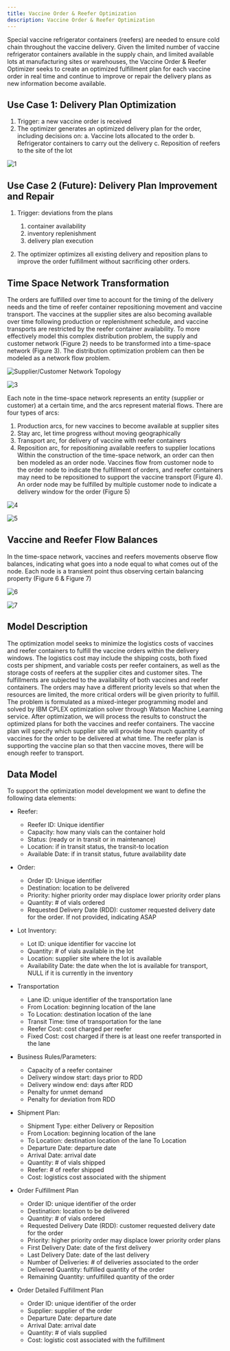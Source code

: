 ```yaml
---
title: Vaccine Order & Reefer Optimization 
description: Vaccine Order & Reefer Optimization 
---
```



Special vaccine refrigerator containers (reefers) are needed to ensure cold chain throughout the vaccine delivery. Given the limited number of vaccine refrigerator containers available in the supply chain, and limited available lots at manufacturing sites or warehouses, the Vaccine Order & Reefer Optimizer seeks to create an optimized fulfillment plan for each vaccine order in real time and continue to improve or repair the delivery plans as new information become available. 

## Use Case 1: Delivery Plan Optimization 

1.	Trigger: a new vaccine order is received
1.	The optimizer generates an optimized delivery plan for the order, including decisions on:
    a.	Vaccine lots allocated to the order
    b.	Refrigerator containers to carry out the delivery
    c.	Reposition of reefers to the site of the lot

![1](./images/voro-1.png)

## Use Case 2 (Future): Delivery Plan Improvement and Repair

1.	Trigger: deviations from the plans 

    1. container availability
    1. inventory replenishment
    1. delivery plan execution
1.	The optimizer optimizes all existing delivery and reposition plans to improve the order fulfillment without sacrificing other orders. 

## Time Space Network Transformation

The orders are fulfilled over time to account for the timing of the delivery needs and the time of reefer container repositioning movement and vaccine transport. The vaccines at the supplier sites are also becoming available over time following production or replenishment schedule, and vaccine transports are restricted by the reefer container availability. To more effectively model this complex distribution problem, the supply and customer network (Figure 2) needs to be transformed into a time-space network (Figure 3). The distribution optimization problem can then be modeled as a network flow problem. 

 ![Supplier/Customer Network Topology](./images/voro-fig2.png)

 ![3](./images/voro-fig3.png)

Each note in the time-space network represents an entity (supplier or customer) at a certain time, and the arcs represent material flows. There are four types of arcs: 

1. Production arcs, for new vaccines to become available at supplier sites
1. Stay arc, let time progress without moving geographically
1. Transport arc, for delivery of vaccine with reefer containers
1. Reposition arc, for repositioning available reefers to supplier locations
Within the construction of the time-space network, an order can then ben modeled as an order node. Vaccines flow from customer node to the order node to indicate the fulfillment of orders, and reefer containers may need to be repositioned to support the vaccine transport (Figure 4). An order node may be fulfilled by multiple customer node to indicate a delivery window for the order (Figure 5) 


 ![4](./images/voro-fig4.png)

 ![5](./images/voro-fig5.png)

## Vaccine and Reefer Flow Balances

In the time-space network, vaccines and reefers movements observe flow balances, indicating what goes into a node equal to what comes out of the node. Each node is a transient point thus observing certain balancing property (Figure 6 & Figure 7) 


 ![6](./images/voro-fig6.png)

 ![7](./images/voro-fig7.png)

## Model Description

The optimization model seeks to minimize the logistics costs of vaccines and reefer containers to fulfill the vaccine orders within the delivery windows. The logistics cost may include the shipping costs, both fixed costs per shipment, and variable costs per reefer containers, as well as the storage costs of reefers at the supplier cites and customer sites. The fulfillments are subjected to the availability of both vaccines and reefer containers. The orders may have a different priority levels so that when the resources are limited, the more critical orders will be given priority to fulfill. 
The problem is formulated as a mixed-integer programming model and solved by IBM CPLEX optimization solver through Watson Machine Learning service. 
After optimization, we will process the results to construct the optimized plans for both the vaccines and reefer containers. The vaccine plan will specify which supplier site will provide how much quantity of vaccines for the order to be delivered at what time. The reefer plan is supporting the vaccine plan so that then vaccine moves, there will be enough reefer to transport. 


## Data Model

To support the optimization model development we want to define the following data elements:

* Reefer: 
    * Reefer ID: Unique identifier
    * Capacity: how many vials can the container hold 
    * Status: (ready or in transit or in maintenance) 
    * Location: if in transit status, the transit-to location
    * Available Date: if in transit status, future availability date

* Order: 
    * Order ID: Unique identifier
    * Destination: location to be delivered
    * Priority: higher priority order may displace lower priority order plans
    * Quantity: # of vials ordered
    * Requested Delivery Date (RDD): customer requested delivery date for the order. If not provided, indicating ASAP

* Lot Inventory: 
    * Lot ID: unique identifier for vaccine lot
    * Quantity: # of vials available in the lot
    * Location: supplier site where the lot is available
    * Availability Date: the date when the lot is available for transport, NULL if it is currently in the inventory 

* Transportation
    * Lane ID: unique identifier of the transportation lane
    * From Location: beginning location of the lane
    * To Location: destination location of the lane
    * Transit Time: time of transportation for the lane
    * Reefer Cost: cost charged per reefer
    * Fixed Cost: cost charged if there is at least one reefer transported in the lane

* Business Rules/Parameters: 
    * Capacity of a reefer container
    * Delivery window start: days prior to RDD 
    * Delivery window end: days after RDD   
    * Penalty for unmet demand
    * Penalty for deviation from RDD

* Shipment Plan: 
    * Shipment Type: either Delivery or Reposition 
    * From Location: beginning location of the lane
    * To Location: destination location of the lane To Location
    * Departure Date: departure date 
    * Arrival Date: arrival date
    * Quantity: # of vials shipped
    * Reefer: # of reefer shipped
    * Cost: logistics cost associated with the shipment
*	Order Fulfillment Plan
    * Order ID: unique identifier of the order
    * Destination: location to be delivered
    * Quantity: # of vials ordered
    * Requested Delivery Date (RDD): customer requested delivery date for the order
    * Priority: higher priority order may displace lower priority order plans
    * First Delivery Date: date of the first delivery
    * Last Delivery Date: date of the last delivery
    * Number of Deliveries: # of deliveries associated to the order
    * Delivered Quantity: fulfilled quantity of the order
    * Remaining Quantity: unfulfilled quantity of the order
*	Order Detailed Fulfillment Plan
    * Order ID: unique identifier of the order
    * Supplier: supplier of the order 
    * Departure Date: departure date 
    * Arrival Date: arrival date
    * Quantity: # of vials supplied
    * Cost: logistic cost associated with the fulfillment



